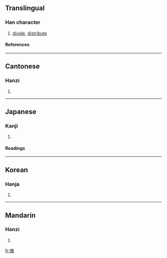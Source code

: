 ==Translingual==
===Han character===
{{Han char|rn=9|rad=人|as=08|sn=10|four=2523<sub>2</sub>|canj=人手一女 (OQMV)}}
# [[divide]], [[distribute]]
====References====
{{Han ref|kx=0106.140|dkj=00730|dj=0226.090|hdz=10170.030|uh=4FF5|ud=20469|bh=D0CF|bd=53455}}
----
==Cantonese==
===Hanzi===
{{yue-hanzi|jyut=|y=biu3}}
# {{defn|Cantonese}}
----
==Japanese==
===Kanji===
{{ja-kanji|grade=5|rs=人08}}
# {{defn|Japanese}} 
====Readings====
{{ja-readings|on=[[ひょう]] (hyō)|kun=[[たわら]] (tawara)}}
----
==Korean==
===Hanja===
{{ko-hanja|hangeul=표|rv=pyo|mr=p'yo}}
# {{defn|Korean}}
----
==Mandarin==
===Hanzi===
{{cmn-hanzi|pin=[[biào]] ([[biao4]])|wg=piao<sup>4</sup>}}
# {{defn|Mandarin}}

[[fr:俵]]